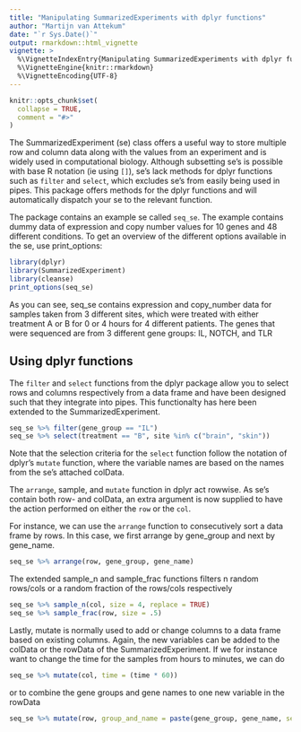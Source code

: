 ```yaml
---
title: "Manipulating SummarizedExperiments with dplyr functions"
author: "Martijn van Attekum"
date: "`r Sys.Date()`"
output: rmarkdown::html_vignette
vignette: >
  %\VignetteIndexEntry{Manipulating SummarizedExperiments with dplyr functions}
  %\VignetteEngine{knitr::rmarkdown}
  %\VignetteEncoding{UTF-8}
---
```


```r
knitr::opts_chunk$set(
  collapse = TRUE,
  comment = "#>"
)
```

The SummarizedExperiment (se) class offers a useful way to store multiple row and column
data along with the values from an experiment and is widely used in computational biology.
Although subsetting se's is possible with base R notation (ie using `[]`), se's lack methods
for dplyr functions such as `filter` and `select`, which excludes se's from easily being used in pipes.
This package offers methods for the dplyr functions and will automatically dispatch
your se to the relevant function.

The package contains an example se called `seq_se`. The example contains
dummy data of expression and copy number values for 10 genes and 48 different conditions.
To get an overview of the different options available in the se, use print_options:
```r
library(dplyr)
library(SummarizedExperiment)
library(cleanse)
print_options(seq_se)
```
  
As you can see, seq_se contains expression and copy_number data for samples taken from
3 different sites, which were treated with either treatment A or B for 0 or 4 hours for 4
different patients. The genes that were sequenced are from 3 different gene groups:
IL, NOTCH, and TLR

## Using dplyr functions
The `filter` and `select` functions from the dplyr package allow you to select rows and
columns respectively from a data frame and have been designed such that they integrate
into pipes. This functionalty has here been extended to the SummarizedExperiment.

```r
seq_se %>% filter(gene_group == "IL")
seq_se %>% select(treatment == "B", site %in% c("brain", "skin"))
```

Note that the selection criteria for the `select` function follow the notation of dplyr's
`mutate` function, where the variable names are based on the names from the se's attached colData.

The `arrange`, sample, and `mutate` function in dplyr act rowwise. As se's contain both row-
and colData, an extra argument is now supplied to have the action performed on either
the `row` or the `col`.

For instance, we can use the `arrange` function to consecutively sort a data frame by rows. 
In this case, we first arrange by gene_group and next by gene_name.
```r
seq_se %>% arrange(row, gene_group, gene_name)
```

The extended sample_n and sample_frac functions filters n random rows/cols 
or a random fraction of the rows/cols respectively
```r
seq_se %>% sample_n(col, size = 4, replace = TRUE)
seq_se %>% sample_frac(row, size = .5)
```

Lastly, mutate is normally used to add or change columns to a data frame based on 
existing columns. Again, the new variables can be added to the colData or the 
rowData of the SummarizedExperiment. If we for instance want to change the time 
for the samples from hours to minutes, we can do
```r
seq_se %>% mutate(col, time = (time * 60))
```
or to combine the gene groups and gene names to one new variable in the rowData
```r
seq_se %>% mutate(row, group_and_name = paste(gene_group, gene_name, sep = "_"))
```
